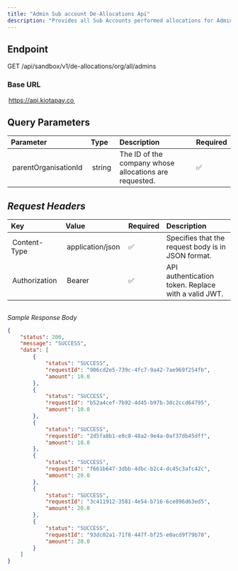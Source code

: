 ```yaml
---
title: "Admin Sub account De-Allocations Api"
description: "Provides all Sub Accounts performed allocations for Admins"
---
```


## Endpoint

GET /api/sandbox/v1/de-allocations/org/all/admins

### Base URL

⁠ https://api.kiotapay.co ⁠

## Query Parameters

| Parameter              | Type     | Description                                            | Required |
| :--------------------- | :------- | :----------------------------------------------------- | :------- |
| ⁠ parentOrganisationId ⁠ | ⁠ string ⁠ | The ID of the company whose allocations are requested. | ✅        |

## *Request Headers*

| Key             | Value                 | Required | Description                                                        |
| :-------------- | :-------------------- | :------- | :----------------------------------------------------------------- |
| ⁠ Content-Type ⁠  | ⁠ application/json ⁠    | ✅        | Specifies that the request body is in JSON format.                 |
| ⁠ Authorization ⁠ | ⁠ Bearer <your-token> ⁠ | ✅        | API authentication token. Replace ⁠ <your-token> ⁠ with a valid JWT. |

## 

*Sample Response Body*

```json
{
    "status": 200,
    "message": "SUCCESS",
    "data": [
        {
            "status": "SUCCESS",
            "requestId": "906cd2e5-739c-4fc7-9a42-7ae969f254fb",
            "amount": 10.0
        },
        {
            "status": "SUCCESS",
            "requestId": "b52a4cef-7b92-4d45-b97b-30c2ccd64795",
            "amount": 10.0
        },
        {
            "status": "SUCCESS",
            "requestId": "2d5fa8b1-e8c8-48a2-9e4a-0af37db45dff",
            "amount": 10.0
        },
        {
            "status": "SUCCESS",
            "requestId": "f661b647-3dbb-4dbc-b2c4-dc45c3afc42c",
            "amount": 20.0
        },
        {
            "status": "SUCCESS",
            "requestId": "3c411912-3581-4e54-b716-6ce896d63ed5",
            "amount": 20.0
        },
        {
            "status": "SUCCESS",
            "requestId": "93dc02a1-71f8-447f-bf25-e0acd9f79b70",
            "amount": 20.0
        }
    ]
}
```
 ⁠